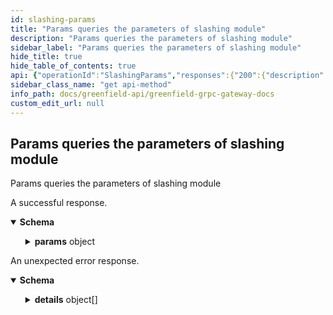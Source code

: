 ```yaml
---
id: slashing-params
title: "Params queries the parameters of slashing module"
description: "Params queries the parameters of slashing module"
sidebar_label: "Params queries the parameters of slashing module"
hide_title: true
hide_table_of_contents: true
api: {"operationId":"SlashingParams","responses":{"200":{"description":"A successful response.","content":{"*/*":{"schema":{"type":"object","properties":{"params":{"type":"object","properties":{"signed_blocks_window":{"type":"string","format":"int64"},"min_signed_per_window":{"type":"string","format":"byte"},"downtime_jail_duration":{"type":"string"},"slash_fraction_double_sign":{"type":"string","format":"byte"},"slash_fraction_downtime":{"type":"string","format":"byte"}},"description":"Params represents the parameters used for by the slashing module."}},"title":"QueryParamsResponse is the response type for the Query/Params RPC method"}}}},"default":{"description":"An unexpected error response.","content":{"*/*":{"schema":{"type":"object","properties":{"error":{"type":"string"},"code":{"type":"integer","format":"int32"},"message":{"type":"string"},"details":{"type":"array","items":{"type":"object","properties":{"type_url":{"type":"string"},"value":{"type":"string","format":"byte"}}}}}}}}}},"tags":["Query"],"description":"Params queries the parameters of slashing module","method":"get","path":"/cosmos/slashing/v1beta1/params","info":{"title":"Greenfield - gRPC Gateway docs","description":"A REST interface for state queries","version":"1.0.0"},"postman":{"name":"Params queries the parameters of slashing module","description":{"type":"text/plain"},"url":{"path":["cosmos","slashing","v1beta1","params"],"host":["{{baseUrl}}"],"query":[],"variable":[]},"header":[{"key":"Accept","value":"*/*"}],"method":"GET"}}
sidebar_class_name: "get api-method"
info_path: docs/greenfield-api/greenfield-grpc-gateway-docs
custom_edit_url: null
---
```



## Params queries the parameters of slashing module



Params queries the parameters of slashing module

<div><ApiTabs><TabItem label={"200"} value={"200"}><div>

A successful response.

</div><div><MimeTabs schemaType={"response"}><TabItem label={"*/*"} value={"*/*"}><SchemaTabs><TabItem label={"Schema"} value={"Schema"}><details style={{}} data-collapsed={false} open={true}><summary style={{"textAlign":"left"}}><strong>Schema</strong></summary><div style={{"textAlign":"left","marginLeft":"1rem"}}></div><ul style={{"marginLeft":"1rem"}}><SchemaItem collapsible={true} className={"schemaItem"}><details style={{}}><summary style={{}}><strong>params</strong><span style={{"opacity":"0.6"}}> object</span></summary><div style={{"marginLeft":"1rem"}}><div style={{"marginTop":".5rem","marginBottom":".5rem"}}>

Params represents the parameters used for by the slashing module.

</div><SchemaItem collapsible={false} name={"signed_blocks_window"} required={false} schemaName={"int64"} qualifierMessage={undefined} schema={{"type":"string","format":"int64"}}></SchemaItem><SchemaItem collapsible={false} name={"min_signed_per_window"} required={false} schemaName={"byte"} qualifierMessage={undefined} schema={{"type":"string","format":"byte"}}></SchemaItem><SchemaItem collapsible={false} name={"downtime_jail_duration"} required={false} schemaName={"string"} qualifierMessage={undefined} schema={{"type":"string"}}></SchemaItem><SchemaItem collapsible={false} name={"slash_fraction_double_sign"} required={false} schemaName={"byte"} qualifierMessage={undefined} schema={{"type":"string","format":"byte"}}></SchemaItem><SchemaItem collapsible={false} name={"slash_fraction_downtime"} required={false} schemaName={"byte"} qualifierMessage={undefined} schema={{"type":"string","format":"byte"}}></SchemaItem></div></details></SchemaItem></ul></details></TabItem><TabItem label={"Example (from schema)"} value={"Example (from schema)"}><ResponseSamples responseExample={"{\n  \"params\": {\n    \"signed_blocks_window\": \"string\",\n    \"min_signed_per_window\": \"string\",\n    \"downtime_jail_duration\": \"string\",\n    \"slash_fraction_double_sign\": \"string\",\n    \"slash_fraction_downtime\": \"string\"\n  }\n}"} language={"json"}></ResponseSamples></TabItem></SchemaTabs></TabItem></MimeTabs></div></TabItem><TabItem label={"default"} value={"default"}><div>

An unexpected error response.

</div><div><MimeTabs schemaType={"response"}><TabItem label={"*/*"} value={"*/*"}><SchemaTabs><TabItem label={"Schema"} value={"Schema"}><details style={{}} data-collapsed={false} open={true}><summary style={{"textAlign":"left"}}><strong>Schema</strong></summary><div style={{"textAlign":"left","marginLeft":"1rem"}}></div><ul style={{"marginLeft":"1rem"}}><SchemaItem collapsible={false} name={"error"} required={false} schemaName={"string"} qualifierMessage={undefined} schema={{"type":"string"}}></SchemaItem><SchemaItem collapsible={false} name={"code"} required={false} schemaName={"int32"} qualifierMessage={undefined} schema={{"type":"integer","format":"int32"}}></SchemaItem><SchemaItem collapsible={false} name={"message"} required={false} schemaName={"string"} qualifierMessage={undefined} schema={{"type":"string"}}></SchemaItem><SchemaItem collapsible={true} className={"schemaItem"}><details style={{}}><summary style={{}}><strong>details</strong><span style={{"opacity":"0.6"}}> object[]</span></summary><div style={{"marginLeft":"1rem"}}><li><div style={{"fontSize":"var(--ifm-code-font-size)","opacity":"0.6","marginLeft":"-.5rem","paddingBottom":".5rem"}}>Array [</div></li><SchemaItem collapsible={false} name={"type_url"} required={false} schemaName={"string"} qualifierMessage={undefined} schema={{"type":"string"}}></SchemaItem><SchemaItem collapsible={false} name={"value"} required={false} schemaName={"byte"} qualifierMessage={undefined} schema={{"type":"string","format":"byte"}}></SchemaItem><li><div style={{"fontSize":"var(--ifm-code-font-size)","opacity":"0.6","marginLeft":"-.5rem"}}>]</div></li></div></details></SchemaItem></ul></details></TabItem><TabItem label={"Example (from schema)"} value={"Example (from schema)"}><ResponseSamples responseExample={"{\n  \"error\": \"string\",\n  \"code\": 0,\n  \"message\": \"string\",\n  \"details\": [\n    {\n      \"type_url\": \"string\",\n      \"value\": \"string\"\n    }\n  ]\n}"} language={"json"}></ResponseSamples></TabItem></SchemaTabs></TabItem></MimeTabs></div></TabItem></ApiTabs></div>
      